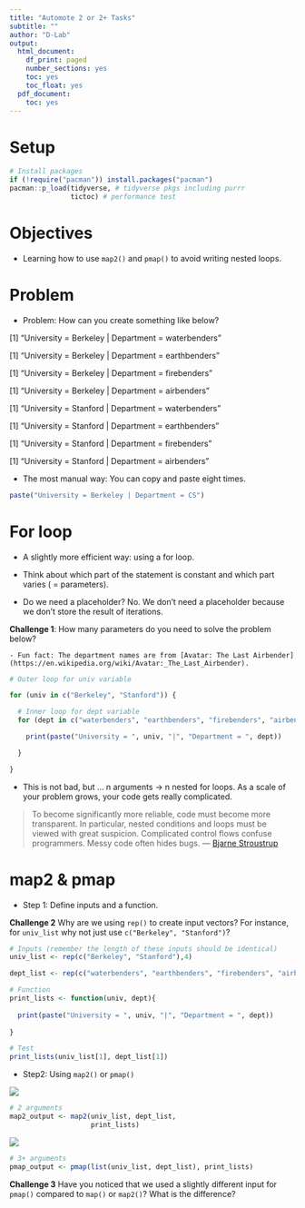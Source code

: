 ```yaml
---
title: "Automote 2 or 2+ Tasks"
subtitle: ""
author: "D-Lab"
output:
  html_document:
    df_print: paged
    number_sections: yes
    toc: yes
    toc_float: yes
  pdf_document:
    toc: yes
---
```


# Setup 

```r
# Install packages 
if (!require("pacman")) install.packages("pacman")
pacman::p_load(tidyverse, # tidyverse pkgs including purrr
               tictoc) # performance test 
```

# Objectives 

- Learning how to use `map2()` and `pmap()` to avoid writing nested loops.

# Problem 

- Problem: How can you create something like below?

[1] "University =  Berkeley | Department =  waterbenders"

[1] "University =  Berkeley | Department =  earthbenders"

[1] "University =  Berkeley | Department =  firebenders"

[1] "University =  Berkeley | Department =  airbenders"

[1] "University =  Stanford | Department =  waterbenders"

[1] "University =  Stanford | Department =  earthbenders"

[1] "University =  Stanford | Department =  firebenders"

[1] "University =  Stanford | Department =  airbenders"

- The most manual way: You can copy and paste eight times.

```r
paste("University = Berkeley | Department = CS")
```

# For loop 

- A slightly more efficient way: using a for loop. 

- Think about which part of the statement is constant and which part varies ( = parameters).  
- Do we need a placeholder? No. We don't need a placeholder because we don't store the result of iterations.
    
**Challenge 1**: How many parameters do you need to solve the problem below?

    - Fun fact: The department names are from [Avatar: The Last Airbender](https://en.wikipedia.org/wiki/Avatar:_The_Last_Airbender). 
  
```r

# Outer loop for univ variable 

for (univ in c("Berkeley", "Stanford")) {

  # Inner loop for dept variable 
  for (dept in c("waterbenders", "earthbenders", "firebenders", "airbenders")) {

    print(paste("University = ", univ, "|", "Department = ", dept))

  }

}

```

- This is not bad, but ... n arguments -> n nested for loops. As a scale of your problem grows, your code gets really complicated.

> To become significantly more reliable, code must become more transparent. In particular, nested conditions and loops must be viewed with great suspicion. Complicated control flows confuse programmers. Messy code often hides bugs. — [Bjarne Stroustrup](https://en.wikipedia.org/wiki/Bjarne_Stroustrup)

# map2 & pmap

- Step 1: Define inputs and a function.

**Challenge 2** Why are we using `rep()` to create input vectors? For instance, for `univ_list` why not just use `c("Berkeley", "Stanford")`?

```r
# Inputs (remember the length of these inputs should be identical)
univ_list <- rep(c("Berkeley", "Stanford"),4)

dept_list <- rep(c("waterbenders", "earthbenders", "firebenders", "airbenders"),2)
```


```r
# Function 
print_lists <- function(univ, dept){
  
  print(paste("University = ", univ, "|", "Department = ", dept))
  
}
```


```r
# Test 
print_lists(univ_list[1], dept_list[1])

```

- Step2: Using `map2()` or `pmap()`

![](https://dcl-prog.stanford.edu/images/map2.png)
```r

# 2 arguments 
map2_output <- map2(univ_list, dept_list,
                    print_lists) 

```

![](https://d33wubrfki0l68.cloudfront.net/e426c5755e2e65bdcc073d387775db79791f32fd/92902/diagrams/functionals/pmap.png)

```r
# 3+ arguments 
pmap_output <- pmap(list(univ_list, dept_list), print_lists) 

```

**Challenge 3** Have you noticed that we used a slightly different input for `pmap()` compared to `map()` or `map2()`? What is the difference?
